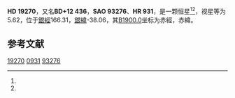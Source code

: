 {{Starbox begin
| name = HD 19270
}}
{{Starbox observe
| epoch = [[J2000.0|J2000.0]]
| constell = {{星座名待查}}<ref name=SIMBAD>{{cite web
 | url=http://simbad.u-strasbg.fr/simbad/sim-id?Ident=HR+931
 | title =Pulsating variable Star
 | publisher=Centre de Données astronomiques de Strasbourg
 | work=SIMBAD
 | accessdate=2012-07-13}}</ref><ref name=DATA>{{cite web
 | url=http://vizier.u-strasbg.fr/viz-bin/VizieR-5?-out.add=.&-source=5050&-corr=PK=HR&-out.max=9999&HR=931
 | title=VizieR Detailed Page
 | accessdate=2012-07-13
 | archive-date=2016-03-05
 | archive-url=https://web.archive.org/web/20160305003324/http://vizier.u-strasbg.fr/viz-bin/VizieR-5?-out.add=.&-source=5050&-corr=PK=HR&-out.max=9999&HR=931
 | dead-url=no
 }}</ref>
| 星官 = 
| ra = {{RA|3|6|23.7}}<ref name=SIMBAD /><ref name=DATA />
| dec = {{DEC|+13|11|14}}<ref name=SIMBAD /><ref name=DATA />
| appmag_v = 5.62<ref name=SIMBAD /><ref name=DATA />
}}
{{Starbox character
| class = K3III<ref name=SIMBAD /><ref name=DATA />
| b-v = 1.08<ref name=SIMBAD /><ref name=DATA />
| u-b = <ref name=SIMBAD /><ref name=DATA />
| r-i = <ref name=SIMBAD /><ref name=DATA />
| variable = 
}}
{{Starbox astrometry
| radial_v = 
| prop_mo_ra = -15
| parallax = 
| p_error = 
}}
{{Starbox catalog
| names =BD+12 436，[[SAO星表|SAO]] 93276，[[HD星表|HD]] 19270，[[HR星表|HR]] 931}}
{{Starbox reference |Simbad=HR+931}}
{{Starbox end}}

'''HD 19270'''，又名'''BD+12 436'''，'''SAO 93276'''、'''HR 931'''，是一颗恒星<ref name=SIMBAD /><ref name=DATA />，视星等为5.62，位于[[銀道座標系|銀經]]166.31，[[銀道座標系|銀緯]]-38.06，其[[B1900.0|B1900.0]]坐标为赤經{{RA|3|0|54.2}}，赤緯{{DEC|+12|-38.06|6}}。

== 参考文献 ==
{{reflist}}

{{star-stub}}

[[Category:HD和HDE天體|19270]]
[[Category:HR天體|0931]]
[[Category:SAO天體|93276]]